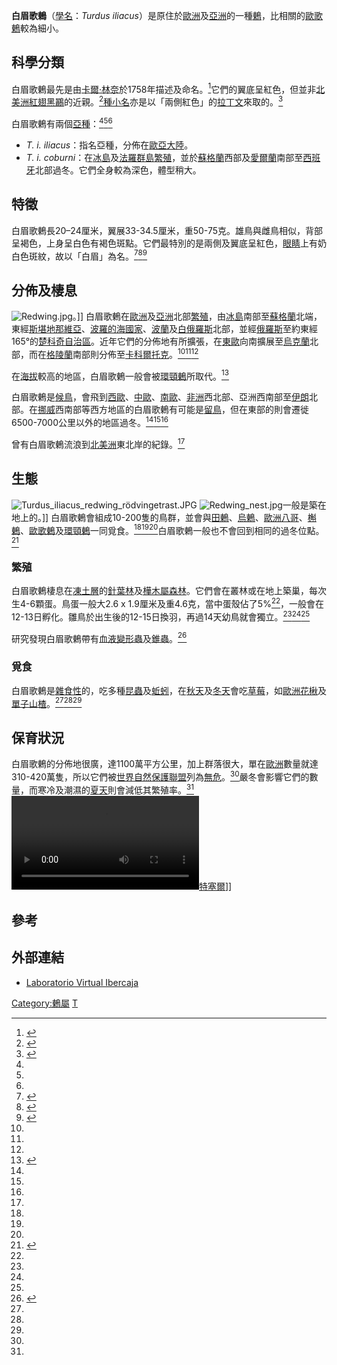 {{Speciesbox
| name = 白眉歌鶇
| status = LC
| status_system = IUCN3.1
| status_ref = <ref name=iucn>{{IUCN2006|assessors=BirdLife International|year=2004|id=51606|title=Turdus iliacus|downloaded=2006-05-12}}</ref>
| image = Redwing Turdus iliacus.jpg
| image_width = 250px
| image_caption = ''T. i. iliacus''
| genus = Turdus
| species = iliacus
| authority = [[卡爾·林奈|Linnaeus]], 1766
| synonyms = 
* ''Turdus musicus''
| subdivision_ranks = [[亞種|亞種]]
| subdivision =
* ''T. i. coburni''
* ''T. i. iliacus''
}}

'''白眉歌鶇'''（[[學名|學名]]：''Turdus iliacus''）是原住於[[歐洲|歐洲]]及[[亞洲|亞洲]]的一種[[鶇|鶇]]，比相關的[[歐歌鶇|歐歌鶇]]較為細小。

== 科學分類 ==
白眉歌鶇最先是由[[卡爾·林奈|卡爾·林奈]]於1758年描述及命名。<ref>{{la icon}}{{cite book|last=Linnaeus|first=C|title=Systema naturae per regna tria naturae, secundum classes, ordines, genera, species, cum characteribus, differentiis, synonymis, locis. Tomus I. Editio decima, reformata|publisher=Holmiae. (Laurentii Salvii)|date=1758|pages=168}}</ref>它們的翼底呈紅色，但並非[[北美洲|北美洲]][[紅翅黑鸝|紅翅黑鸝]]的近親。<ref name=Jaramillo>{{cite book|title=New World Blackbirds: The Icterids (Helm Identification Guides)|last=Jaramillo|first=Alvaro|coauthors=Burke, Peter|publisher=Christopher Helm Publishers Ltd|year=1997|isbn=0-7136-4333-1}}</ref>[[種小名|種小名]]亦是以「兩側紅色」的[[拉丁文|拉丁文]]來取的。<ref name=BTO>{{cite web|title=Redwing ''Turdus iliacus'' [Linnaeus, 1766]|work=BTO Birdfacts|url=http://blx1.bto.org/birdfacts/results/bob12010.htm|publisher=BTO|accessdate=2008-01-28|archive-date=2015-05-04|archive-url=https://web.archive.org/web/20150504035337/http://blx1.bto.org/birdfacts/results/bob12010.htm|dead-url=no}}</ref>

白眉歌鶇有兩個[[亞種|亞種]]：<ref name=bwpc/><ref name=hbw/><ref name=thrushes/>
* ''T. i. iliacus''：指名亞種，分佈在[[歐亞大陸|歐亞大陸]]。
* ''T. i. coburni''：在[[冰島|冰島]]及[[法羅群島|法羅群島]][[繁殖|繁殖]]，並於[[蘇格蘭|蘇格蘭]]西部及[[愛爾蘭|愛爾蘭]]南部至[[西班牙|西班牙]]北部過冬。它們全身較為深色，體型稍大。

== 特徵 ==
白眉歌鶇長20–24厘米，翼展33-34.5厘米，重50-75克。雄鳥與雌鳥相似，背部呈褐色，上身呈白色有褐色斑點。它們最特別的是兩側及翼底呈紅色，[[眼睛|眼睛]]上有奶白色斑紋，故以「白眉」為名。<ref name=bwpc>{{Cite book|author=Snow, D. W. & Perrins, C. M.|year=1998|title=The Birds of the Western Palearctic|edition=Concise Edition|publisher=OUP|isbn=0-19-854099-X}}</ref><ref name=hbw>{{Cite book|author=del Hoyo, J., Elliott, A., & Christie, D., eds.|year=2005|title=Handbook of the Birds of the World|volume=Vol. 10|publisher=Lynx Edicions|location=Barcelona|isbn=84-87334-72-5}}</ref><ref name=thrushes>{{Cite book|author=Clement, P., & Hathway, R.|year=2000|chapter=Thrushes|title=Helm Identification Guides|location=London|isbn=0-7136-3940-7}}</ref>

== 分佈及棲息 ==
[[File:Redwing.jpg|left]]。]]
白眉歌鶇在[[歐洲|歐洲]]及[[亞洲|亞洲]]北部[[繁殖|繁殖]]，由[[冰島|冰島]]南部至[[蘇格蘭|蘇格蘭]]北端，東經[[斯堪地那維亞|斯堪地那維亞]]、[[波羅的海國家|波羅的海國家]]、[[波蘭|波蘭]]及[[白俄羅斯|白俄羅斯]]北部，並經[[俄羅斯|俄羅斯]]至約東經165°的[[楚科奇自治區|楚科奇自治區]]。近年它們的分佈地有所擴張，在[[東歐|東歐]]向南擴展至[[烏克蘭|烏克蘭]]北部，而在[[格陵蘭|格陵蘭]]南部則分佈至[[卡科爾托克|卡科爾托克]]。<ref name=bwpc/><ref name=hbw/><ref name=thrushes/>

在[[海拔|海拔]]較高的地區，白眉歌鶇一般會被[[環頸鶇|環頸鶇]]所取代。<ref name=Observerbirdseggs>{{cite book|title=The Observer's Book of Birds' Eggs|author=Evans G|pages=78|year=1972|publisher=Warne|location=London|isbn=0-7232-0060-2}}</ref>

白眉歌鶇是[[候鳥|候鳥]]，會飛到[[西歐|西歐]]、[[中歐|中歐]]、[[南歐|南歐]]、[[非洲|非洲]]西北部、亞洲西南部至[[伊朗|伊朗]]北部。在[[挪威|挪威]]西南部等西方地區的白眉歌鶇有可能是[[留鳥|留鳥]]，但在東部的則會遷徙6500-7000公里以外的地區過冬。<ref name=bwpc/><ref name=hbw/><ref name=thrushes/>

曾有白眉歌鶇流浪到[[北美洲|北美洲]]東北岸的紀錄。<ref name=thrushes/>

== 生態 ==
[[File:Turdus_iliacus_redwing_rödvingetrast.JPG|thumb]]
[[File:Redwing_nest.jpg|thumb]]一般是築在地上的。]]
白眉歌鶇會組成10-200隻的鳥群，並會與[[田鶇|田鶇]]、[[烏鶇|烏鶇]]、[[歐洲八哥|歐洲八哥]]、[[槲鶇|槲鶇]]、[[歐歌鶇|歐歌鶇]]及[[環頸鶇|環頸鶇]]一同覓食。<ref name=bwpc/><ref name=hbw/><ref name=thrushes/>白眉歌鶇一般也不會回到相同的過冬位點。<ref name=BWP>{{cite book|last=Snow|first=David|coauthors=Perrins, Christopher M  (editors)|title=The Birds of the Western Palearctic concise edition (2 volumes)|publisher=Oxford University Press|year=1998|location=Oxford|isbn=0-19-854099-X|pages=p1215–8}}</ref>

=== 繁殖 ===
白眉歌鶇棲息在[[凍土層|凍土層]]的[[針葉林|針葉林]]及[[樺木屬|樺木屬]][[森林|森林]]。它們會在叢林或在地上築巢，每次生4-6顆蛋。鳥蛋一般大2.6 x 1.9厘米及重4.6克，當中蛋殼佔了5%<ref name=BTO/>，一般會在12-13日孵化。雛鳥於出生後的12-15日換羽，再過14天幼鳥就會獨立。<ref name=bwpc/><ref name=hbw/><ref name=thrushes/>

研究發現白眉歌鶇帶有[[血液變形蟲|血液變形蟲]]及[[錐蟲|錐蟲]]。<ref name=Markovets >{{cite journal|last=Palinauskas|first=Vaidas|coauthors=Markovets,  Mikhail Yu; Kosarev, Vladislav V; Efremov, Vladislav D; Sokolov Leonid V; Valkiûnas, Gediminas|year=2005|title=Occurrence of avian haematozoa in Ekaterinburg and Irkutsk districts of Russia|journal=Ekologija|volume=4|pages=8–12}}</ref>

=== 覓食 ===
白眉歌鶇是[[雜食性|雜食性]]的，吃多種[[昆蟲|昆蟲]]及[[蚯蚓|蚯蚓]]，在[[秋天|秋天]]及[[冬天|冬天]]會吃[[草莓|草莓]]，如[[歐洲花楸|歐洲花楸]]及[[單子山楂|單子山楂]]。<ref name=bwpc/><ref name=hbw/><ref name=thrushes/>

== 保育狀況 ==
白眉歌鶇的分佈地很廣，達1100萬平方公里，加上群落很大，單在[[歐洲|歐洲]]數量就達310-420萬隻，所以它們被[[世界自然保護聯盟|世界自然保護聯盟]]列為[[無危|無危]]。<ref name=iucn/>嚴冬會影響它們的數量，而寒冷及潮濕的[[夏天|夏天]]則會減低其繁殖率。<ref name=hbw/>
[[File:Koperwiek_in_het_gras-4961803.webm|thumb]][[特塞爾|特塞爾]]]]
== 參考 ==
{{reflist}}

== 外部連結 ==
{{commons category|Turdus iliacus}}
{{wikispecies|Turdus iliacus}}
* [https://web.archive.org/web/20111226170317/http://www.ibercajalav.net/img/347_RedwingTiliacus.pdf Laboratorio Virtual Ibercaja]

{{taxonbar}}

[[Category:鶇屬|Category:鶇屬]]
[[Category:1758年描述的鳥類|T]]